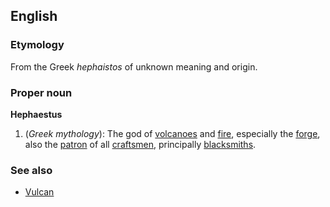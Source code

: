 ==English==
===Etymology===
From the Greek ''hephaistos'' of unknown meaning and origin.

===Proper noun===
'''Hephaestus'''
{{wikipedia}}
# (''Greek mythology''): The god of [[volcanoes]] and [[fire]], especially the [[forge]], also the [[patron]] of all [[craftsmen]], principally [[blacksmiths]].

===See also===
* [[Vulcan]]